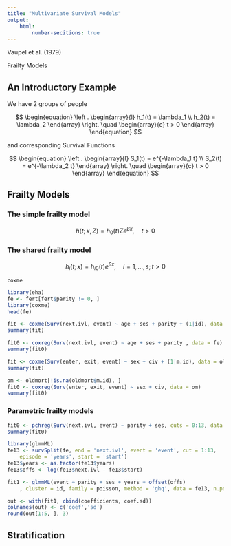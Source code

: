 ```yaml
--- 
title: "Multivariate Survival Models"
output: 
    html:
        number-secitions: true
---
```


Vaupel et al. (1979)

Frailty Models

## An Introductory Example

We have 2 groups of people


$$
\begin{equation}
\left .
\begin{array}{l}
h_1(t) = \lambda_1 \\
h_2(t) = \lambda_2
\end{array}
\right.
\quad
\begin{array}{c}
t > 0
\end{array}
\end{equation}
$$

and corresponding Survival Functions

$$
\begin{equation}
\left .
\begin{array}{l}
S_1(t) = e^{-\lambda_1 t} \\
S_2(t) = e^{-\lambda_2 t}
\end{array}
\right.
\quad
\begin{array}{c}
t > 0
\end{array}
\end{equation}
$$

## Frailty Models

### The simple frailty model

$$ h(t;x, Z) = h_0(t)Ze^{\beta x}, \quad t \gt 0 $$

### The shared frailty model

$$ h_i(t;x) = h_{i0}(t)e^{\beta x}, \quad i = 1, \ldots , s; t \gt 0 $$

`coxme`

```r
library(eha)
fe <- fert[fert$parity != 0, ]
library(coxme)
head(fe)
```

```r
fit <- coxme(Surv(next.ivl, event) ~ age + ses + parity + (1|id), data = fe)
summary(fit)
```

```r
fit0 <- coxreg(Surv(next.ivl, event) ~ age + ses + parity , data = fe)
summary(fit0)
```

```r
fit <- coxme(Surv(enter, exit, event) ~ sex + civ + (1|m.id), data = oldmort)
summary(fit)
```

```r
om <- oldmort[!is.na(oldmort$m.id), ]
fit0 <- coxreg(Surv(enter, exit, event) ~ sex + civ, data = om)
summary(fit0)
```

### Parametric frailty models

```r
fit0 <- pchreg(Surv(next.ivl, event) ~ parity + ses, cuts = 0:13, data = fe)
summary(fit0)
```

```r
library(glmmML)
fe13 <- survSplit(fe, end = 'next.ivl', event = 'event', cut = 1:13, 
    episode = 'years', start = 'start')
fe13$years <- as.factor(fe13$years)
fe13$offs <- log(fe13$next.ivl - fe13$start)

fit1 <- glmmML(event ~ parity + ses + years + offset(offs)
    , cluster = id, family = poisson, method = 'ghq', data = fe13, n.points = 9)

out <- with(fit1, cbind(coefficients, coef.sd))
colnames(out) <- c('coef','sd')
round(out[1:5, ], 3)
```

## Stratification


